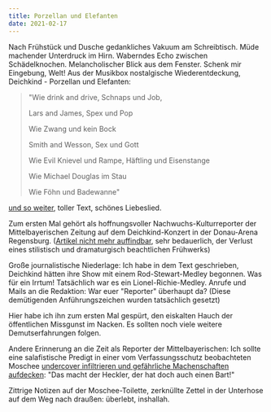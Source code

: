 ```yaml
---
title: Porzellan und Elefanten
date: 2021-02-17
---
```

Nach Frühstück und Dusche gedankliches Vakuum am Schreibtisch. Müde machender Unterdruck im Hirn. Waberndes Echo zwischen Schädelknochen. Melancholischer Blick aus dem Fenster. Schenk mir Eingebung, Welt! Aus der Musikbox nostalgische Wiederentdeckung, Deichkind - Porzellan und Elefanten: 

> "Wie drink and drive, Schnaps und Job,
>
> Lars and James, Spex und Pop
>
> Wie Zwang und kein Bock
>
> Smith and Wesson, Sex und Gott
>
> Wie Evil Knievel und Rampe, Häftling und Eisenstange
>
> Wie Michael Douglas im Stau
>
> Wie Föhn und Badewanne"

[und so weiter](https://open.spotify.com/track/3UWMhUp0mY8BYN09mS7b63?si=076kQVkkS6WKvLLi5MescA&utm_source=native-share-menu), toller Text, schönes Liebeslied.

Zum ersten Mal gehört als hoffnungsvoller Nachwuchs-Kulturreporter der Mittelbayerischen Zeitung auf dem Deichkind-Konzert in der Donau-Arena Regensburg. ([Artikel nicht mehr auffindbar](https://www.mittelbayerische.de/suche/?scope=20000%2Cgalleries%2Cvideos&searchterm=bernhard%20heckler%20deichkind&interval=unlimited&page=1), sehr bedauerlich, der Verlust eines stilistisch und dramaturgisch beachtlichen Frühwerks)

Große journalistische Niederlage: Ich habe in dem Text geschrieben, Deichkind hätten ihre Show mit einem Rod-Stewart-Medley begonnen. Was für ein Irrtum! Tatsächlich war es ein Lionel-Richie-Medley. Anrufe und Mails an die Redaktion: War euer "Reporter" überhaupt da? (Diese demütigenden Anführungszeichen wurden tatsächlich gesetzt)

Hier habe ich ihn zum ersten Mal gespürt, den eiskalten Hauch der öffentlichen Missgunst im Nacken. Es sollten noch viele weitere Demutserfahrungen folgen. 

Andere Erinnerung an die Zeit als Reporter der Mittelbayerischen: Ich sollte eine salafistische Predigt in einer vom Verfassungsschutz beobachteten Moschee [undercover infiltrieren und gefährliche Machenschaften aufdecken](https://www.mittelbayerische.de/region/regensburg-stadt-nachrichten/salafist-predigt-in-regensburg-21179-art1205100.html): "Das macht der Heckler, der hat doch auch einen Bart!" 

Zittrige Notizen auf der Moschee-Toilette, zerknüllte Zettel in der Unterhose auf dem Weg nach draußen: überlebt, inshallah.